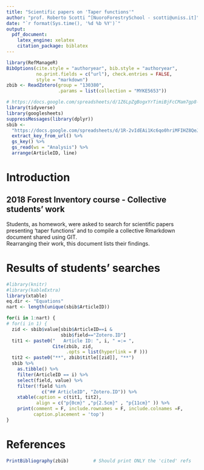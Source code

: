 ```yaml
---
title: "Scientific papers on 'Taper functions'"
author: "prof. Roberto Scotti ^[NuoroForestrySchool - scotti@uniss.it]"
date: "`r format(Sys.time(), '%d %b %Y')`"
output: 
  pdf_document:
    latex_engine: xelatex
    citation_package: biblatex
---
```


```r
library(RefManageR)
BibOptions(cite.style = "authoryear", bib.style = "authoryear",
           no.print.fields = c("url"), check.entries = FALSE, 
           style = "markdown")
zbib <- ReadZotero(group = "130380", 
                   .params = list(collection = "MYKE5653"))


```
   
```r
# https://docs.google.com/spreadsheets/d/1Z6LpZgBogxYrTimiBjFcCMam7gp8-YNeH2sdAiNf8i4/edit#gid=0 
library(tidyverse)
library(googlesheets)
suppressMessages(library(dplyr))
sbib <- 
  "https://docs.google.com/spreadsheets/d/1R-2vIdEAi1Kc6qo0hriMFIHZ8QeJSu-mPJDHJsecLDI/edit#gid=948369352" %>% 
  extract_key_from_url() %>%
  gs_key() %>%
  gs_read(ws = "Analysis") %>%
  arrange(ArticleID, line)

```

# Introduction

## 2018 Forest Inventory course - Collective students' work
Students, as homework, were asked to search for scientific papers presenting 'taper functions' and to compile a collective Rmarkdown document shared using GIT.  
Rearranging their work, this document lists their findings.  

# Results of students' searches

```r
#library(knitr)
#library(kableExtra)
library(xtable)
eq.dir <- "Equations"
nart <- length(unique(sbib$ArticleID))

for(i in 1:nart) {
# for(i in 1) {
  zid <- sbib$value[sbib$ArticleID==i &
                    sbib$field=="Zotero.ID"]
  tit1 <- paste0("   Article ID: ", i, " =:= ", 
                 Cite(zbib, zid,
                      .opts = list(hyperlink = F )))
  tit2 <- paste0("**", zbib$title[[zid]], "**")
  sbib %>%
    as.tibble() %>%
    filter(ArticleID == i) %>%
    select(field, value) %>%
    filter(!field %in% 
             c("## ArticleID", "Zotero.ID")) %>%
    xtable(caption = c(tit1, tit2), 
           align = c("p{0cm}" ,"p{2.5cm}" , "p{11cm}" )) %>%
    print(comment = F, include.rownames = F, include.colnames =F,
          caption.placement = 'top')
}

```


# References
```r
PrintBibliography(zbib)         # Should print ONLY the 'cited' refs
```
